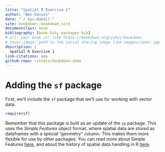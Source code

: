 --- 
title: "Spatial R Exercise 1"
author: "Ben Davies"
date: "`r Sys.Date()`"
site: bookdown::bookdown_site
documentclass: book
bibliography: [book.bib, packages.bib]
# url: your book url like https://bookdown.org/yihui/bookdown
# cover-image: path to the social sharing image like images/cover.jpg
description: |
  Spatial R Exercise 1
link-citations: yes
github-repo: rstudio/bookdown-demo
---


# Adding the `sf` package

First, we'll include the `sf` package that we'll use for working with vector data.

```{r, warning=FALSE}
require(sf)
```

Remember that this package is built as an update of the `sp` package. This uses the *Simple Features* object format, where spatial data are stored as dataframes with a special "geometry" column. This makes them more flexible for use by other packages. You can read more about Simple Features [here](http://wiki.gis.com/wiki/index.php/Simple_Features), and about the history of spatial data handling in R [here](https://link.springer.com/article/10.1007/s10109-020-00336-0).